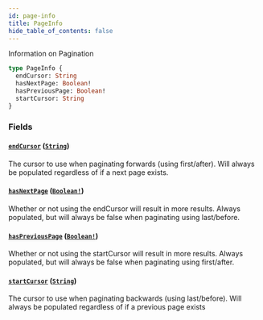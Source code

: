```yaml
---
id: page-info
title: PageInfo
hide_table_of_contents: false
---
```



Information on Pagination

```graphql
type PageInfo {
  endCursor: String
  hasNextPage: Boolean!
  hasPreviousPage: Boolean!
  startCursor: String
}
```


### Fields

#### [`endCursor`](#) ([`String`](/adminidentity/api/graphql-admin/reference/scalars/string))

The cursor to use when paginating forwards (using first/after). Will always be
populated regardless of if a next page exists.


#### [`hasNextPage`](#) ([`Boolean!`](/adminidentity/api/graphql-admin/reference/scalars/boolean))

Whether or not using the endCursor will result in more results. Always
populated, but will always be false when paginating using last/before.


#### [`hasPreviousPage`](#) ([`Boolean!`](/adminidentity/api/graphql-admin/reference/scalars/boolean))

Whether or not using the startCursor will result in more results. Always
populated, but will always be false when paginating using first/after.


#### [`startCursor`](#) ([`String`](/adminidentity/api/graphql-admin/reference/scalars/string))

The cursor to use when paginating backwards (using last/before). Will always
be populated regardless of if a previous page exists




